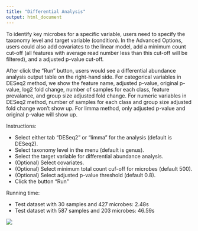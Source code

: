 ```yaml
---
title: "Differential Analysis"
output: html_document
---
```


To identify key microbes for a specific variable, users need to specify the taxonomy level and target variable (condition). In the Advanced Options, users could also add covariates to the linear model, add a minimum count cut-off (all features with average read number less than this cut-off will be filtered), and a adjusted p-value cut-off.

After click the "Run" button, users would see a differential abundance analysis output table on the right-hand side. For categorical variables in DESeq2 method, we show the feature name, adjusted p-value, original p-value, log2 fold change, number of samples for each class, feature prevalance, and group size adjusted fold change. For numeric variables in DESeq2 method, number of samples for each class and group size adjusted fold change won't show up. For limma method, only adjusted p-value and original p-value will show up.

Instructions:

* Select either tab "DESeq2" or "limma" for the analysis (default is DESeq2).
* Select taxonomy level in the menu (default is genus).
* Select the target variable for differential abundance analysis.
* (Optional) Select covariates.
* (Optional) Select minimum total count cuf-off for microbes (default 500).
* (Optional) Select adjusted p-value threshold (default 0.8).
* Click the button "Run"

Running time: 

* Test dataset with 30 samples and 427 microbes: 2.48s
* Test dataset with 587 samples and 203 microbes: 46.59s

![](https://github.com/wejlab/animalcules-docs/blob/master/images/fig_038.png?raw=true)
